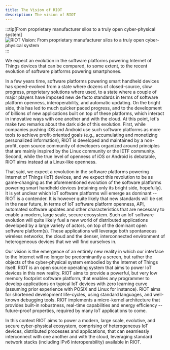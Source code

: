 ```yaml
---
title: The Vision of RIOT
description: The vision of RIOT
---
```


:::tip[From proprietary manufacturer silos to a truly open cyber-physical system]
![RIOT Vision: From proprietary manufacturer silos to a truly open cyber-physical system](img/vision.svg)
:::

We expect an evolution in the software platforms powering Internet of Things
devices that can be compared, to some extent, to the recent evolution of
software platforms powering smartphones.

In a few years time, software platforms powering smart handheld devices has
speed-evolved from a state where dozens of closed-source, slow progress,
proprietary solutions where used, to a state where a couple of major players
have imposed new de facto standards in terms of software platform openness,
interoperability, and automatic updating. On the bright side, this has led to
much quicker paced progress, and to the development of billions of new
applications built on top of these platforms, which interact in innovative ways
with one another and with the cloud. At this point, let's make two remarks about
the dark side of this evolution. First, while companies pushing iOS and Android
use such software platforms as more tools to achieve profit-oriented goals
(e.g., accumulating and monetizing personalized information), RIOT is developed
and maintained by a non-profit, open source community of developers organized
around principles that are mainly inspired by the Linux community or the IETF
community. Second, while the true level of openness of iOS or Android is debatable,
RIOT aims instead at a Linux-like openness.

That said, we expect a revolution in the software platforms powering Internet of
Things (IoT) devices, and we expect this revolution to be as game-changing as
the aforementioned evolution of the software platforms powering smart handheld
devices (retaining only its bright side, hopefully). It is yet unclear which IoT
software platforms will emerge as dominant -- RIOT is a contender. It is however
quite likely that new standards will be set in the near future, in terms of IoT
software platform openness, API, automated software updates and other
characteristics that are necessary to enable a modern, large scale, secure ecosystem.
Such an IoT software evolution will quite likely fuel a new world of distributed
applications developed by a large variety of actors, on top of the dominant open
software platform(s). These applications will leverage both spontaneous wireless
networks, the cloud and the denser, interconnected environment of heterogeneous
devices that we will find ourselves in.

Our vision is the emergence of an entirely new reality in which our interface to
the Internet will no longer be predominantly a screen, but rather the objects of
the cyber-physical system embodied by the Internet of Things itself. RIOT is an
open source operating system that aims to power IoT devices in this new reality.
RIOT aims to provide a powerful, but very low memory footprint software platform,
that enables any programmer to develop applications on typical IoT devices with
zero learning curve (assuming prior experience with POSIX and Linux for instance).
RIOT aims for shortened development life-cycles, using standard languages, and
well-known debugging tools. RIOT implements a micro-kernel architecture that provides
built-in robustness, real-time capabilities and energy efficiency -- future-proof
properties, required by many IoT applications to come.

In this context RIOT aims to power a modern, large scale, evolutive, and secure
cyber-physical ecosystem, comprising of heterogeneous IoT devices, distributed
processes and applications, that can seamlessly interconnect with one another
and with the cloud, leveraging standard network stacks (including IPv6
interoperability) available in RIOT.
